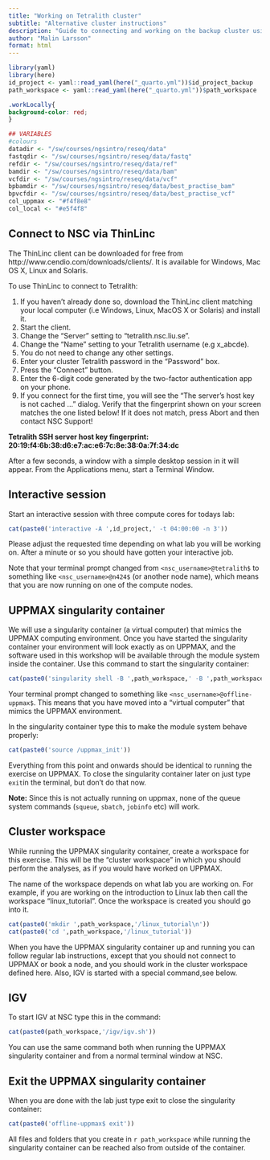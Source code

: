 ```yaml
---
title: "Working on Tetralith cluster"
subtitle: "Alternative cluster instructions"
description: "Guide to connecting and working on the backup cluster using Singularity image."
author: "Malin Larsson"
format: html
---
```


```r
library(yaml)
library(here)
id_project <- yaml::read_yaml(here("_quarto.yml"))$id_project_backup
path_workspace <- yaml::read_yaml(here("_quarto.yml"))$path_workspace
```

```css
.workLocally{
background-color: red;
}
```

```r
## VARIABLES
#colours
datadir <- "/sw/courses/ngsintro/reseq/data"
fastqdir <- "/sw/courses/ngsintro/reseq/data/fastq"
refdir <- "/sw/courses/ngsintro/reseq/data/ref"
bamdir <- "/sw/courses/ngsintro/reseq/data/bam"
vcfdir <- "/sw/courses/ngsintro/reseq/data/vcf"
bpbamdir <- "/sw/courses/ngsintro/reseq/data/best_practise_bam"
bpvcfdir <- "/sw/courses/ngsintro/reseq/data/best_practise_vcf"
col_uppmax <- "#f4f8e8"
col_local <- "#e5f4f8"
```  

## Connect to NSC via ThinLinc

The ThinLinc client can be downloaded for free from http://www.cendio.com/downloads/clients/. It is available for Windows, Mac OS X, Linux and Solaris.

To use ThinLinc to connect to Tetralith:

1. If you haven't already done so, download the ThinLinc client matching your local computer (i.e Windows, Linux, MacOS X or Solaris) and install it.
2. Start the client.
3. Change the "Server" setting to "tetralith.nsc.liu.se".
4. Change the "Name" setting to your Tetralith username (e.g x_abcde).
5. You do not need to change any other settings.
6. Enter your cluster Tetralith password in the "Password" box.
7. Press the "Connect" button.
8. Enter the 6-digit code generated by the two-factor authentication app on your phone.
9. If you connect for the first time, you will see the "The server's host key is not cached ..." dialog. Verify that the fingerprint shown on your screen matches the one listed below! If it does not match, press Abort and then contact NSC Support!

**Tetralith SSH server host key fingerprint: 20:19:f4:6b:38:d6:e7:ac:e6:7c:8e:38:0a:7f:34:dc**

After a few seconds, a window with a simple desktop session in it will appear. From the Applications menu, start a Terminal Window.

## Interactive session

Start an interactive session with three compute cores for todays lab:

```r
cat(paste0('interactive -A ',id_project,' -t 04:00:00 -n 3'))
```

Please adjust the requested time depending on what lab you will be working on. After a minute or so you should have gotten your interactive job.

::: {.callout-tip}
Note that your terminal prompt changed from `<nsc_username>@tetralith$` to something like `<nsc_username>@n424$` (or another node name), which means that you are now running on one of the compute nodes.
:::

## UPPMAX singularity container

We will use a singularity container (a virtual computer) that mimics the UPPMAX computing environment. Once you have started the singularity container your environment will look exactly as on UPPMAX, and the software used in this workshop will be available through the module system inside the container.
Use this command to start the singularity container:

```r
cat(paste0('singularity shell -B ',path_workspace,' -B ',path_workspace,':',path_workspace,' ',path_workspace,'/ngsintro.sif'))
```

::: {.callout-tip}
Your terminal prompt changed to something like `<nsc_username>@offline-uppmax$`. This means that you have moved into a "virtual computer" that mimics the UPPMAX environment.
:::

In the singularity container type this to make the module system behave properly:

```r
cat(paste0('source /uppmax_init'))
```

Everything from this point and onwards should be identical to running the exercise on UPPMAX.
To close the singularity container  later on just type `exit`in the terminal, but don't do that now.

::: {.callout-note}
**Note:** Since this is not actually running on uppmax, none of the queue system commands (`squeue`, `sbatch`, `jobinfo` etc) will work. 
:::

## Cluster workspace

While running the UPPMAX singularity container, create a workspace for this exercise. This will be the "cluster workspace" in which you should perform the analyses, as if you would have worked on UPPMAX.

The name of the workspace depends on what lab you are working on. For example, if you are working on the introduction to Linux lab then call the workspace "linux_tutorial". Once the workspace is created you should go into it.

```r
cat(paste0('mkdir ',path_workspace,'/linux_tutorial\n'))
cat(paste0('cd ',path_workspace,'/linux_tutorial'))
```

When you have the UPPMAX singularity container up and running you can follow regular lab instructions, except that you should not connect to UPPMAX or book a node, and you should work in the cluster workspace defined here. Also, IGV is started with a special command,see below.

## IGV

To start IGV at NSC type this in the command:

```r
cat(paste0(path_workspace,'/igv/igv.sh'))
```

You can use the same command both when running the UPPMAX singularity container and from a normal terminal window at NSC.

## Exit the UPPMAX singularity container

When you are done with the lab just type exit to close the singularity container:

```r
cat(paste0('offline-uppmax$ exit'))
```

All files and folders that you create in `r path_workspace` while running the singularity container can be reached also from outside of the container.
